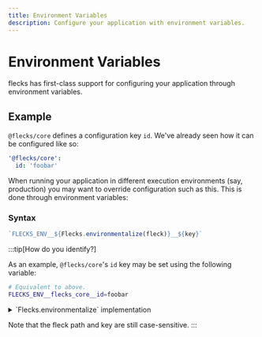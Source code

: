 ```yaml
---
title: Environment Variables
description: Configure your application with environment variables.
---
```


# Environment Variables

flecks has first-class support for configuring your application through environment variables.

## Example

`@flecks/core` defines a configuration key `id`. We've already seen how it can be configured like
so:

```yml
'@flecks/core':
  id: 'foobar'
```

When running your application in different execution environments (say, production) you may want to
override configuration such as this. This is done through environment variables:

### Syntax

```javascript
`FLECKS_ENV__${Flecks.environmentalize(fleck)}__${key}`
```

:::tip[How do you identify?]

As an example, `@flecks/core`'s `id` key may be set using the following variable:

```bash
# Equivalent to above.
FLECKS_ENV__flecks_core__id=foobar
```

<details>
  <summary>`Flecks.environmentalize` implementation</summary>
  ```javascript
    static environmentalize(path) {
      return path
        // - `@flecks/core` -> `flecks_core`
        .replace(/[^a-zA-Z0-9]/g, '_')
        .replace(/_*(.*)_*/, '$1');
    }
  ```
</details>

Note that the fleck path and key are still case-sensitive.
:::
